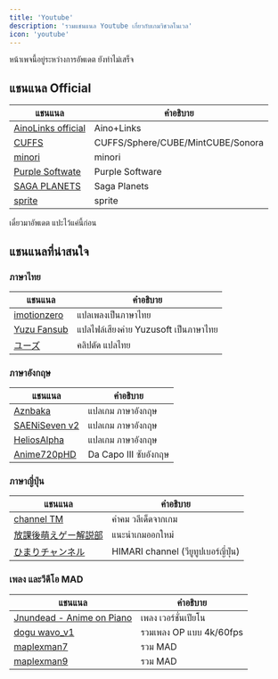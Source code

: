 ```yaml
---
title: 'Youtube'
description: 'รวมแชนแนล Youtube เกี่ยวกับเกมวิชวลโนเวล'
icon: 'youtube'
---
```


<Note>หน้าเพจนี้อยู่ระหว่างการอัพเดต ยังทำไม่เสร็จ</Note>

## แชนแนล Official

| **แชนแนล** | **คำอธิบาย** |
|-----------|-------------|
| [AinoLinks official](https://www.youtube.com/@ainolinksofficial3277) | Aino+Links |
| [CUFFS](https://www.youtube.com/@CuffsOfficial) | CUFFS/Sphere/CUBE/MintCUBE/Sonora |
| [minori](https://www.youtube.com/@minoriworks) | minori |
| [Purple Softwate](https://www.youtube.com/@purplesoftware01) | Purple Software |
| [SAGA PLANETS](https://www.youtube.com/@sagaplanets2523) | Saga Planets |
| [sprite](https://www.youtube.com/@_sprite) | sprite |

เดี๋ยวมาอัพเดต แปะไว้แค่นี้ก่อน

## แชนแนลที่น่าสนใจ

### ภาษาไทย

| **แชนแนล** | **คำอธิบาย** |
|-----------|-------------|
| [imotionzero](https://www.youtube.com/@ImoTIonZeRo) | แปลเพลงเป็นภาษาไทย |
| [Yuzu Fansub](https://www.youtube.com/@YuzuFansub) | แปลไฟล์เสียงค่าย Yuzusoft เป็นภาษาไทย |
| [ユーズ](https://www.youtube.com/@user-cf3uy8bl6o) | คลิปตัด แปลไทย |


### ภาษาอังกฤษ

| **แชนแนล** | **คำอธิบาย** |
|-----------|-------------|
| [Aznbaka](https://www.youtube.com/@Aznbaka) | แปลเกม ภาษาอังกฤษ |
| [SAENiSeven v2](https://www.youtube.com/@saenisevenv2237) | แปลเกม ภาษาอังกฤษ |
| [HeliosAlpha](https://www.youtube.com/@HeliosAlpha) | แปลเกม ภาษาอังกฤษ |
| [Anime720pHD](https://www.youtube.com/watch?v=coAgq_zZDvY&list=PLsG2D7QkolmOlXf5vguZWazcesnGoBWS_) | Da Capo III ซับอังกฤษ |


### ภาษาญี่ปุ่น

| **แชนแนล** | **คำอธิบาย** |
|-----------|-------------|
| [channel TM](https://www.youtube.com/@channeltm502) | คำคม วลีเด็ดจากเกม |
| [放課後萌えゲー解説部](https://www.youtube.com/@hokago-moegames) | แนะนำเกมออกใหม่ |
| [ひまりチャンネル](https://www.youtube.com/@himarichannel4128) | HIMARI channel (วียูทูปเบอร์ญี่ปุ่น) |


### เพลง และวีดีโอ MAD

| **แชนแนล** | **คำอธิบาย** |
|-----------|-------------|
| [Jnundead - Anime on Piano](https://www.youtube.com/@JnundeadAnimeonPiano) | เพลง เวอร์ชั่นเปียโน |
| [dogu wavo_v1](https://www.youtube.com/channel/UCikACYyDSGHlhRBHyjQZqVw) | รวมเพลง OP แบบ 4k/60fps |
| [maplexman7](https://www.youtube.com/@maplexman7) | รวม MAD |
| [maplexman9](https://www.youtube.com/@maplexman9) | รวม MAD |